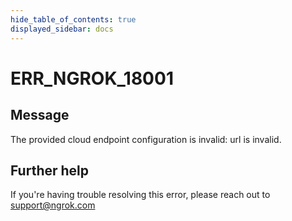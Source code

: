 ```yaml
---
hide_table_of_contents: true
displayed_sidebar: docs
---
```



# ERR_NGROK_18001

## Message

The provided cloud endpoint configuration is invalid: url is invalid.

<ErrorDetails error="err_ngrok_18001" />

## Further help

If you're having trouble resolving this error, please reach out to [support@ngrok.com](mailto:support@ngrok.com?subject=Help%20with%20ERR_NGROK_18001)
